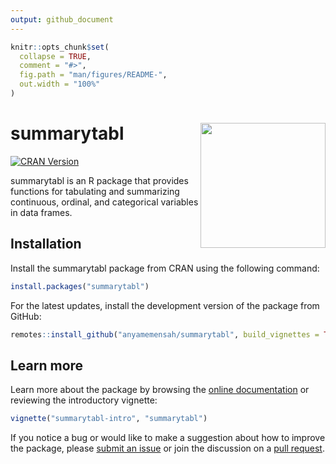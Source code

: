 ```yaml
---
output: github_document
---
```


<!-- README.md is generated from README.Rmd. Please edit that file -->

```r
knitr::opts_chunk$set(
  collapse = TRUE,
  comment = "#>",
  fig.path = "man/figures/README-",
  out.width = "100%"
)
```

# summarytabl <img src="man/figures/logo.png" width = "200px" align = "right">

<!-- badges: start -->
[![CRAN Version](https://www.r-pkg.org/badges/version/summarytabl)](https://CRAN.R-project.org/package=summarytabl)
<!-- badges: end -->

summarytabl is an R package that provides functions for tabulating and summarizing continuous, ordinal, and categorical variables in data frames.

## Installation

Install the summarytabl package from CRAN using the following command:

```r
install.packages("summarytabl")
```

For the latest updates, install the development version of the package from GitHub:

``` r
remotes::install_github("anyamemensah/summarytabl", build_vignettes = TRUE)
```

## Learn more

Learn more about the package by browsing the [online documentation](https://anyamemensah.github.io/summarytabl/) or reviewing the introductory vignette:

```r
vignette("summarytabl-intro", "summarytabl")
```

If you notice a bug or would like to make a suggestion about how to improve the package, please [submit an issue](https://github.com/anyamemensah/summarytabl/issues) or join the discussion on a [pull request](https://github.com/anyamemensah/summarytabl/pulls).

